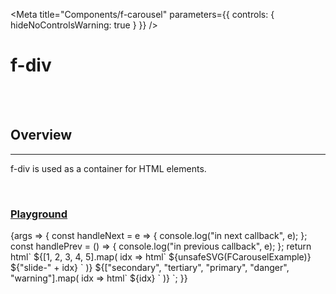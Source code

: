 
<Meta
	title="Components/f-carousel"
	parameters={{
		controls: { hideNoControlsWarning: true }
	}}
/>

# f-div

<br />
<br />

## Overview

<hr />

f-div is used as a container for HTML elements.

<br />

### [Playground](/story/components-f-div--playground)

<Canvas>
	<Story name="Playground">
		{args => {
			const handleNext = e => {
				console.log("in next callback", e);
			};
			const handlePrev = () => {
				console.log("in previous callback", e);
			};
			return html`<f-div width="100%">
				<f-carousel auto-play active-content-id="slide-3" @next=${handleNext} @prev=${handlePrev}>
					${[1, 2, 3, 4, 5].map(
						idx =>
							html`<f-carousel-content content-id=${"slide-" + idx}>
								<f-div> ${unsafeSVG(FCarouselExample)} </f-div>
								<f-text>${"slide-" + idx}</f-text>
							</f-carousel-content>`
					)}
				</f-carousel>
				<f-carousel active-content-id="slide-primary">
					${["secondary", "tertiary", "primary", "danger", "warning"].map(
						idx =>
							html`<f-carousel-content content-id=${"slide-" + idx}>
								<f-div
									height="300px"
									width="100%"
									padding="large"
									gap="large"
									variant="curved"
									.state=${idx}
								>
									<f-text state="inherit">${idx}</f-text>
									<f-icon source="i-crown" state="inherit"></f-icon>
								</f-div>
							</f-carousel-content>`
					)}
				</f-carousel>
			</f-div>`;
		}}
	</Story>
</Canvas>
